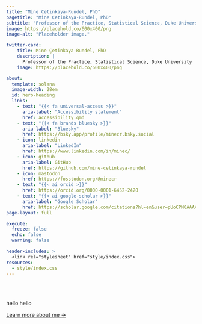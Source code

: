 ```yaml
---
title: "Mine Çetinkaya-Rundel, PhD"
pagetitle: "Mine Çetinkaya-Rundel, PhD"
subtitle: "Professor of the Practice, Statistical Science, Duke University"
image: https://placehold.co/600x400/png
image-alt: "Placeholder image."

twitter-card:
    title: Mine Çetinkaya-Rundel, PhD
    description: |
      Professor of the Practice, Statistical Science, Duke University
    image: https://placehold.co/600x400/png

about:
  template: solana
  image-width: 28em
  id: hero-heading
  links:
    - text: "{{< fa universal-access >}}"
      aria-label: "Accessibility statement"
      href: accessibility.qmd
    - text: "{{< fa brands bluesky >}}"
      aria-label: "Bluesky"
      href: https://bsky.app/profile/minecr.bsky.social
    - icon: linkedin
      aria-label: "LinkedIn"
      href: https://www.linkedin.com/in/minec/
    - icon: github
      aria-label: GitHub
      href: https://github.com/mine-cetinkaya-rundel
    - icon: mastodon
      href: https://fosstodon.org/@minecr
    - text: "{{< ai orcid >}}"
      href: https://orcid.org/0000-0001-6452-2420
    - text: "{{< ai google-scholar >}}"
      aria-label: "Google Scholar"
      href: https://scholar.google.com/citations?hl=en&user=pUoCPM0AAAAJ
page-layout: full

execute: 
  freeze: false
  echo: false
  warning: false

header-includes: >
  <link rel="stylesheet" href="style/index.css">
resources:
  - style/index.css
---
```


<br><br>


::: {#hero-heading}

hello hello

[Learn more about me &rarr;](/about){.about-links .subtitle}

:::
